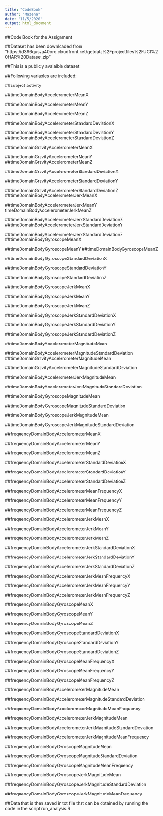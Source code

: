 ```yaml
---
title: "CodeBook"
author: "Mazena"
date: "11/5/2020"
output: html_document
---
```


##Code Book for the Assignment

##Dataset has been downloaded from "https://d396qusza40orc.cloudfront.net/getdata%2Fprojectfiles%2FUCI%20HAR%20Dataset.zip"

##This is a publicly avalaible dataset

##Following variables are included:

##subject activity 

##timeDomainBodyAccelerometerMeanX 

##timeDomainBodyAccelerometerMeanY 

##timeDomainBodyAccelerometerMeanZ 

##timeDomainBodyAccelerometerStandardDeviationX


##timeDomainBodyAccelerometerStandardDeviationY
##timeDomainBodyAccelerometerStandardDeviationZ


##timeDomainGravityAccelerometerMeanX 


##timeDomainGravityAccelerometerMeanY 
##timeDomainGravityAccelerometerMeanZ 

##timeDomainGravityAccelerometerStandardDeviationX 

##timeDomainGravityAccelerometerStandardDeviationY 

##timeDomainGravityAccelerometerStandardDeviationZ 
##timeDomainBodyAccelerometerJerkMeanX 

##timeDomainBodyAccelerometerJerkMeanY timeDomainBodyAccelerometerJerkMeanZ 

##timeDomainBodyAccelerometerJerkStandardDeviationX ##timeDomainBodyAccelerometerJerkStandardDeviationY

##timeDomainBodyAccelerometerJerkStandardDeviationZ 
##timeDomainBodyGyroscopeMeanX 


##timeDomainBodyGyroscopeMeanY 
##timeDomainBodyGyroscopeMeanZ 


##timeDomainBodyGyroscopeStandardDeviationX

##timeDomainBodyGyroscopeStandardDeviationY

##timeDomainBodyGyroscopeStandardDeviationZ 


##timeDomainBodyGyroscopeJerkMeanX 


##timeDomainBodyGyroscopeJerkMeanY 


##timeDomainBodyGyroscopeJerkMeanZ 


##timeDomainBodyGyroscopeJerkStandardDeviationX

##timeDomainBodyGyroscopeJerkStandardDeviationY

##timeDomainBodyGyroscopeJerkStandardDeviationZ

##timeDomainBodyAccelerometerMagnitudeMean

##timeDomainBodyAccelerometerMagnitudeStandardDeviation ##timeDomainGravityAccelerometerMagnitudeMean

##timeDomainGravityAccelerometerMagnitudeStandardDeviation  

##timeDomainBodyAccelerometerJerkMagnitudeMean

##timeDomainBodyAccelerometerJerkMagnitudeStandardDeviation

##timeDomainBodyGyroscopeMagnitudeMean

##timeDomainBodyGyroscopeMagnitudeStandardDeviation

##timeDomainBodyGyroscopeJerkMagnitudeMean

##timeDomainBodyGyroscopeJerkMagnitudeStandardDeviation

##frequencyDomainBodyAccelerometerMeanX


##frequencyDomainBodyAccelerometerMeanY


##frequencyDomainBodyAccelerometerMeanZ

##frequencyDomainBodyAccelerometerStandardDeviationX

##frequencyDomainBodyAccelerometerStandardDeviationY

##frequencyDomainBodyAccelerometerStandardDeviationZ

##frequencyDomainBodyAccelerometerMeanFrequencyX

##frequencyDomainBodyAccelerometerMeanFrequencyY

##frequencyDomainBodyAccelerometerMeanFrequencyZ

##frequencyDomainBodyAccelerometerJerkMeanX

##frequencyDomainBodyAccelerometerJerkMeanY

##frequencyDomainBodyAccelerometerJerkMeanZ

##frequencyDomainBodyAccelerometerJerkStandardDeviationX

##frequencyDomainBodyAccelerometerJerkStandardDeviationY


##frequencyDomainBodyAccelerometerJerkStandardDeviationZ

##frequencyDomainBodyAccelerometerJerkMeanFrequencyX

##frequencyDomainBodyAccelerometerJerkMeanFrequencyY

##frequencyDomainBodyAccelerometerJerkMeanFrequencyZ


##frequencyDomainBodyGyroscopeMeanX

##frequencyDomainBodyGyroscopeMeanY 

##frequencyDomainBodyGyroscopeMeanZ

##frequencyDomainBodyGyroscopeStandardDeviationX

##frequencyDomainBodyGyroscopeStandardDeviationY

##frequencyDomainBodyGyroscopeStandardDeviationZ

##frequencyDomainBodyGyroscopeMeanFrequencyX

##frequencyDomainBodyGyroscopeMeanFrequencyY

##frequencyDomainBodyGyroscopeMeanFrequencyZ

##frequencyDomainBodyAccelerometerMagnitudeMean

##frequencyDomainBodyAccelerometerMagnitudeStandardDeviation

##frequencyDomainBodyAccelerometerMagnitudeMeanFrequency

##frequencyDomainBodyAccelerometerJerkMagnitudeMean

##frequencyDomainBodyAccelerometerJerkMagnitudeStandardDeviation

##frequencyDomainBodyAccelerometerJerkMagnitudeMeanFrequency

##frequencyDomainBodyGyroscopeMagnitudeMean

##frequencyDomainBodyGyroscopeMagnitudeStandardDeviation

##frequencyDomainBodyGyroscopeMagnitudeMeanFrequency

##frequencyDomainBodyGyroscopeJerkMagnitudeMean

##frequencyDomainBodyGyroscopeJerkMagnitudeStandardDeviation

##frequencyDomainBodyGyroscopeJerkMagnitudeMeanFrequency

##Data that is then saved in txt file that can be obtained by running the code in the script run_analysis.R
